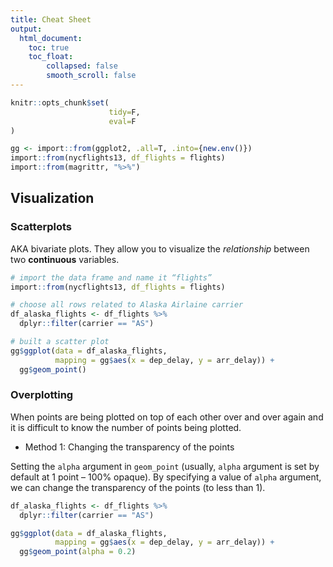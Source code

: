 ```yaml
---
title: Cheat Sheet
output: 
  html_document: 
    toc: true
    toc_float: 
        collapsed: false
        smooth_scroll: false
---
```


```r
knitr::opts_chunk$set(
                      tidy=F, 
                      eval=F
)
```

```r
gg <- import::from(ggplot2, .all=T, .into={new.env()})
import::from(nycflights13, df_flights = flights)
import::from(magrittr, "%>%")
```


## Visualization

### Scatterplots

AKA bivariate plots. 
They allow you to visualize the *relationship* between two **continuous** variables. 

```r
# import the data frame and name it “flights”
import::from(nycflights13, df_flights = flights)

# choose all rows related to Alaska Airlaine carrier
df_alaska_flights <- df_flights %>% 
  dplyr::filter(carrier == "AS")

# built a scatter plot
gg$ggplot(data = df_alaska_flights, 
          mapping = gg$aes(x = dep_delay, y = arr_delay)) +
  gg$geom_point()
```

### Overplotting

When points are being plotted on top of each other over and over again 
and it is difficult to know the number of points being plotted.


+ Method 1: Changing the transparency of the points

Setting the `alpha` argument in `geom_point` 
(usually, `alpha` argument is set by default at 1 point – 100% opaque). 
By specifying a value of `alpha` argument, 
we can change the transparency of the points (to less than 1).

```r
df_alaska_flights <- df_flights %>% 
  dplyr::filter(carrier == "AS")

gg$ggplot(data = df_alaska_flights, 
          mapping = gg$aes(x = dep_delay, y = arr_delay)) +
  gg$geom_point(alpha = 0.2)
```

